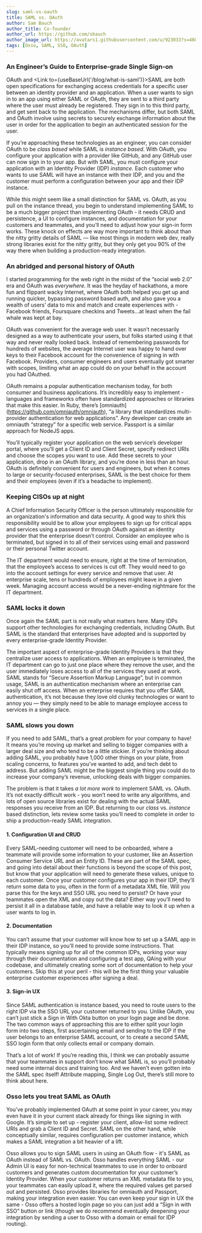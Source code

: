 ```yaml
---
slug: saml-vs-oauth
title: SAML vs. OAuth
author: Sam Bauch
author_title: Co-founder
author_url: https://github.com/sbauch
author_image_url: https://avatars1.githubusercontent.com/u/923033?s=460&u=db9bb41f9b279750c74afc1be0ab51db05539593&v=4
tags: [Osso, SAML, SSO, OAuth]
---
```



### An Engineer’s Guide to Enterprise-grade Single Sign-on

OAuth and <Link to={useBaseUrl('/blog/what-is-saml')}>SAML</Link> are both open specifications for exchanging access credentials for a specific user between an identity provider and an application. When a user wants to sign in to an app using either SAML or OAuth, they are sent to a third party where the user must already be registered. They sign in to this third party, and get sent back to the application. The mechanisms differ, but both SAML and OAuth involve using secrets to securely exchange information about the user in order for the application to begin an authenticated session for the user.

<!-- truncate -->

If you’re approaching these technologies as an engineer, you can consider OAuth to be *class based* while SAML is *instance based*. With OAuth, you configure your application with a provider like GitHub, and any GitHub user can now sign in to your app. But with SAML, you must configure your application with an Identity Provider (IDP) *instance*. Each customer who wants to use SAML will have an instance with their IDP, and you and the customer must perform a configuration between your app and their IDP instance. 

While this might seem like a small distinction for SAML vs. OAuth, as you pull on the instance thread, you begin to understand implementing SAML to be a much bigger project than implementing OAuth - it needs CRUD and persistence, a UI to configure instances, and documentation for your customers and teammates, and you’ll need to adjust how your sign-in form works. These knock on effects are way more important to think about than the nitty gritty details of SAML — like most things in modern web dev, really strong libraries exist for the nitty gritty, but they only get you 90% of the way there when building a production-ready integration.


### An abridged and personal history of OAuth

I started programming for the web right in the midst of the “social web 2.0” era and OAuth was *everywhere*. It was the heyday of hackathons, a more fun and flippant wacky Internet, where OAuth both helped you get up and running quicker, bypassing password based auth, and also gave you a wealth of users’ data to mix and match and create experiences with - Facebook friends, Foursquare checkins and Tweets…at least when the fail whale was kept at bay.

OAuth was convenient for the average web user. It wasn’t necessarily designed as a way to authenticate your users, but folks started using it that way and never really looked back. Instead of remembering passwords for hundreds of websites, the average Internet user was happy to hand over keys to their Facebook account for the convenience of signing in with Facebook. Providers, consumer engineers and users eventually got smarter with scopes, limiting what an app could do on your behalf in the account you had OAuthed.

OAuth remains a popular authentication mechanism today, for both consumer and business applications. It’s incredibly easy to implement - languages and frameworks often have standardized approaches or libraries that make this easier. In Ruby, there’s \[omniauth\](https://github.com/omniauth/omniauth), “a library that standardizes multi-provider authentication for web applications”. Any developer can create an omniauth “strategy” for a specific web service. Passport is a similar approach for NodeJS apps.

You’ll typically register your application on the web service’s developer portal, where you’ll get a Client ID and Client Secret, specify redirect URIs and choose the scopes you want to use. Add these secrets to your application, drop in an OAuth library, and you’re done in less than an hour. OAuth is definitely convenient for users and engineers, but when it comes to large or security-focused enterprises, SAML is the best choice for them and their employees (even if it’s a headache to implement).


### Keeping CISOs up at night

A Chief Information Security Officer is the person ultimately responsible for an organization's information and data security. A good way to shirk this responsibility would be to allow your employees to sign up for critical apps and services using a password or through OAuth against an identity provider that the enterprise doesn’t control. Consider an employee who is terminated, but signed in to all of their services using email and password or their personal Twitter account. 

The IT department would need to ensure, right at the time of termination, that the employee’s access to services is cut off. They would need to go into the account settings for every service and remove that user. At enterprise scale, tens or hundreds of employees might leave in a given week. Managing account access would be a never-ending nightmare for the IT department.

### SAML locks it down

Once again the SAML part is not really what matters here. Many IDPs support other technologies for exchanging credentials, including OAuth. But SAML is the standard that enterprises have adopted and is supported by every enterprise-grade Identity Provider. 

The important aspect of enterprise-grade Identity Providers is that they centralize user access to applications. When an employee is terminated, the IT department can go to just one place where they remove the user, and the user immediately loses access to all of the services they used at work. SAML stands for “Secure Assertion Markup Language”, but in common usage, SAML is an authentication mechanism where an enterprise can easily shut off access. When an enterprise requires that you offer SAML authentication, it’s not because they love old clunky technologies or want to annoy you — they simply need to be able to manage employee access to services in a single place.


### SAML slows you down

If you need to add SAML, that’s a great problem for your company to have! It means you’re moving up market and selling to bigger companies with a larger deal size and who tend to be a little stickier. If you’re thinking about adding SAML, you probably have 1,000 other things on your plate, from scaling concerns, to features you’ve wanted to add, and tech debt to address. But adding SAML might be the biggest single thing you could do to increase your company’s revenue, unlocking deals with bigger companies.

The problem is that it takes *a lot more work* to implement SAML vs. OAuth. It’s not exactly difficult work - you won’t need to write any algorithms, and lots of open source libraries exist for dealing with the actual SAML responses you receive from an IDP. But returning to our *class* vs. *instance* based distinction, lets review some tasks you’ll need to complete in order to ship a production-ready SAML integration.


#### 1. Configuration UI and CRUD

Every SAML-needing customer will need to be onboarded, where a teammate will provide some information to your customer, like an Assertion Consumer Service URL and an Entity ID. These are part of the SAML spec, and going into detail about their functions is beyond the scope of this post, but know that your application will need to generate these values, unique to each customer. Once your customer configures your app in their IDP, they’ll return some data to you, often in the form of a metadata XML file. Will you parse this for the keys and SSO URL you need to persist? Or have your teammates open the XML and copy out the data? Either way you’ll need to persist it all in a database table, and have a reliable way to look it up when a user wants to log in.


#### 2. Documentation

You can’t assume that your customer will know how to set up a SAML app in their IDP instance, so you’ll need to provide some instructions. That typically means signing up for all of the common IDPs, working your way through their documentation and configuring a test app, QAing with your codebase, and ultimately creating some sort of documentation to help your customers. Skip this at your peril - this will be the first thing your valuable enterprise customer experiences after signing a deal. 


#### 3. Sign-in UX

Since SAML authentication is instance based, you need to route users to the right IDP via the SSO URL your customer returned to you. Unlike OAuth, you can’t just stick a Sign in With Okta button on your login page and be done. The two common ways of approaching this are to either split your login form into two steps, first ascertaining email and sending to the IDP if the user belongs to an enterprise SAML account, or to create a second SAML SSO login form that only collects email or company domain.

That’s a lot of work! If you’re reading this, I think we can probably assume that your teammates in support don’t know what SAML is, so you’ll probably need some internal docs and training too. And we haven’t even gotten into the SAML spec itself! Attribute mapping, Single Log Out, there’s still more to think about here.

### Osso lets you treat SAML as OAuth

You’ve probably implemented OAuth at some point in your career, you may even have it in your current stack already for things like signing in with Google. It’s simple to set up - register your client, allow-list some redirect URIs and grab a Client ID and Secret. SAML on the other hand, while conceptually similar, requires configuration per customer instance, which makes a SAML integration a bit heavier of a lift. 

<Link to={useBaseUrl('/blog/1-0-0-release-candidate')}>Osso</Link> allows you to sign SAML users in using an OAuth flow - it's SAML as OAuth instead of SAML vs. OAuth. Osso handles everything SAML - our Admin UI is easy for non-technical teammates to use in order to onboard customers and generates custom documentation for your customer’s Identity Provider. When your customer returns an XML metadata file to you, your teammates can easily upload it, where the required values get parsed out and persisted. Osso provides libraries for omniauth and Passport, making your integration even easier. You can even keep your sign in UX the same - Osso offers a hosted login page so you can just add a “Sign in with SSO” button or link (though we do recommend eventually deepening your integration by sending a user to Osso with a domain or email for IDP routing). 
